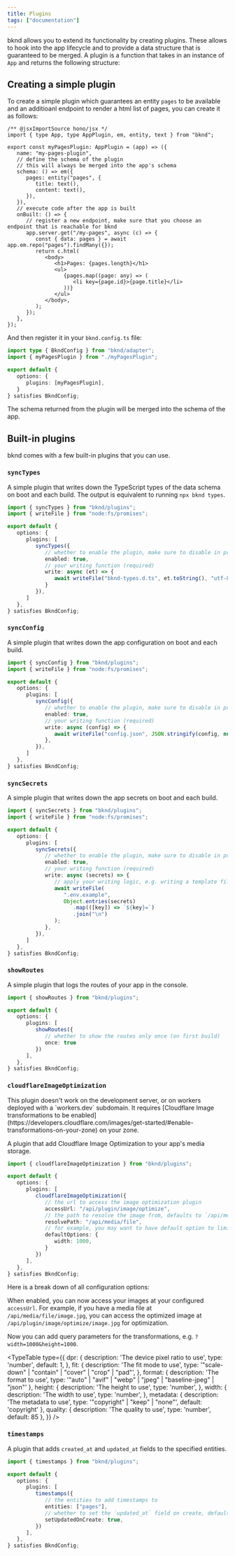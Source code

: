 ```yaml
---
title: Plugins
tags: ["documentation"]
---
```



bknd allows you to extend its functionality by creating plugins. These allows to hook into the app lifecycle and to provide a data structure that is guaranteed to be merged. A plugin is a function that takes in an instance of `App` and returns the following structure:

<AutoTypeTable path="../app/src/App.ts" name="AppPluginConfig" />

## Creating a simple plugin

To create a simple plugin which guarantees an entity `pages` to be available and an additioanl endpoint to render a html list of pages, you can create it as follows:

```tsx title="myPagesPlugin.tsx"
/** @jsxImportSource hono/jsx */
import { type App, type AppPlugin, em, entity, text } from "bknd";

export const myPagesPlugin: AppPlugin = (app) => ({
   name: "my-pages-plugin",
   // define the schema of the plugin
   // this will always be merged into the app's schema
   schema: () => em({
      pages: entity("pages", {
         title: text(),
         content: text(),
      }),
   }),
   // execute code after the app is built
   onBuilt: () => {
      // register a new endpoint, make sure that you choose an endpoint that is reachable for bknd
      app.server.get("/my-pages", async (c) => {
         const { data: pages } = await app.em.repo("pages").findMany({});
         return c.html(
            <body>
               <h1>Pages: {pages.length}</h1>
               <ul>
                  {pages.map((page: any) => (
                     <li key={page.id}>{page.title}</li>
                  ))}
               </ul>
            </body>,
         );
      });
   },
});

```

And then register it in your `bknd.config.ts` file:

```typescript
import type { BkndConfig } from "bknd/adapter";
import { myPagesPlugin } from "./myPagesPlugin";

export default {
   options: {
      plugins: [myPagesPlugin],
   }
} satisfies BkndConfig;
```

The schema returned from the plugin will be merged into the schema of the app.


## Built-in plugins

bknd comes with a few built-in plugins that you can use.

### `syncTypes`

A simple plugin that writes down the TypeScript types of the data schema on boot and each build. The output is equivalent to running `npx bknd types`.

```typescript title="bknd.config.ts"
import { syncTypes } from "bknd/plugins";
import { writeFile } from "node:fs/promises";

export default {
   options: {
      plugins: [
         syncTypes({ 
            // whether to enable the plugin, make sure to disable in production
            enabled: true,
            // your writing function (required)
            write: async (et) => {
               await writeFile("bknd-types.d.ts", et.toString(), "utf-8");
            }
         }),
      ]
   },
} satisfies BkndConfig;
```

### `syncConfig`

A simple plugin that writes down the app configuration on boot and each build.

```typescript title="bknd.config.ts"
import { syncConfig } from "bknd/plugins";
import { writeFile } from "node:fs/promises";

export default {
   options: {
      plugins: [
         syncConfig({ 
            // whether to enable the plugin, make sure to disable in production
            enabled: true,
            // your writing function (required)
            write: async (config) => {
               await writeFile("config.json", JSON.stringify(config, null, 2), "utf-8");
            },
         }),
      ]
   },
} satisfies BkndConfig;
```

### `syncSecrets`

A simple plugin that writes down the app secrets on boot and each build.

```typescript title="bknd.config.ts"
import { syncSecrets } from "bknd/plugins";
import { writeFile } from "node:fs/promises";

export default {
   options: {
      plugins: [
         syncSecrets({ 
            // whether to enable the plugin, make sure to disable in production
            enabled: true,
            // your writing function (required)
            write: async (secrets) => {
               // apply your writing logic, e.g. writing a template file in an env format
               await writeFile(
                  ".env.example",
                  Object.entries(secrets)
                     .map(([key]) => `${key}=`)
                     .join("\n")
               );
            },
         }),
      ]
   },
} satisfies BkndConfig;
```

### `showRoutes`

A simple plugin that logs the routes of your app in the console.

```typescript title="bknd.config.ts"
import { showRoutes } from "bknd/plugins";

export default {
   options: {
      plugins: [
         showRoutes({ 
            // whether to show the routes only once (on first build)
            once: true 
         })
      ],
   },
} satisfies BkndConfig;
```

### `cloudflareImageOptimization`

<Callout type="info">
  This plugin doesn't work on the development server, or on workers deployed with a `workers.dev` subdomain. It requires [Cloudflare Image transformations to be enabled](https://developers.cloudflare.com/images/get-started/#enable-transformations-on-your-zone) on your zone.
</Callout>

A plugin that add Cloudflare Image Optimization to your app's media storage.

```typescript title="bknd.config.ts"
import { cloudflareImageOptimization } from "bknd/plugins";

export default {
   options: {
      plugins: [
         cloudflareImageOptimization({
            // the url to access the image optimization plugin
            accessUrl: "/api/plugin/image/optimize",
            // the path to resolve the image from, defaults to `/api/media/file`
            resolvePath: "/api/media/file",
            // for example, you may want to have default option to limit to a width of 1000px
            defaultOptions: {
               width: 1000,
            }
         })
      ],
   },
} satisfies BkndConfig;
```

Here is a break down of all configuration options:

<AutoTypeTable path="../app/src/plugins/cloudflare/image-optimization.plugin.ts" name="CloudflareImageOptimizationOptions" />

When enabled, you can now access your images at your configured `accessUrl`. For example, if you have a media file at `/api/media/file/image.jpg`, you can access the optimized image at `/api/plugin/image/optimize/image.jpg` for optimization.

Now you can add query parameters for the transformations, e.g. `?width=1000&height=1000`.

<TypeTable
  type={{
    dpr: {
      description:
        'The device pixel ratio to use',
      type: 'number',
      default: 1,
    },
    fit: {
      description: 'The fit mode to use',
      type: '"scale-down" | "contain" | "cover" | "crop" | "pad"',
    },
    format: {
      description: 'The format to use',
      type: '"auto" | "avif" | "webp" | "jpeg" | "baseline-jpeg" | "json"'
    },
    height: {
      description: 'The height to use',
      type: 'number',
    },
    width: {
      description: 'The width to use',
      type: 'number',
    },
    metadata: {
      description: 'The metadata to use',
      type: '"copyright" | "keep" | "none"',
      default: 'copyright'
    },
    quality: {
      description: 'The quality to use',
      type: 'number',
      default: 85
    },
  }}
/>

### `timestamps`

A plugin that adds `created_at` and `updated_at` fields to the specified entities.

```typescript title="bknd.config.ts"
import { timestamps } from "bknd/plugins";

export default {
   options: {
      plugins: [
         timestamps({ 
            // the entities to add timestamps to
            entities: ["pages"],
            // whether to set the `updated_at` field on create, defaults to true
            setUpdatedOnCreate: true,
         })
      ],
   },
} satisfies BkndConfig;
```


